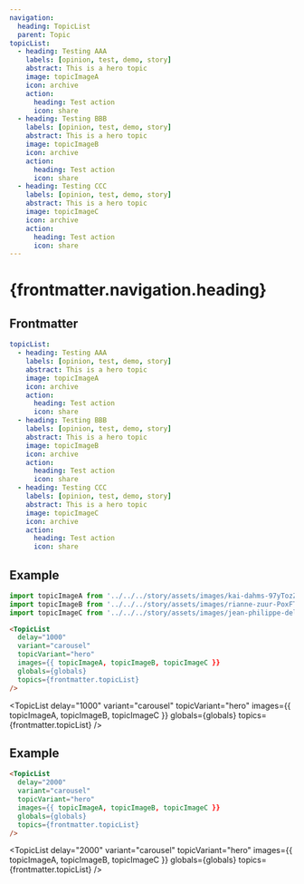 ```yaml
---
navigation:
  heading: TopicList
  parent: Topic
topicList:
  - heading: Testing AAA
    labels: [opinion, test, demo, story]
    abstract: This is a hero topic
    image: topicImageA
    icon: archive
    action:
      heading: Test action
      icon: share
  - heading: Testing BBB
    labels: [opinion, test, demo, story]
    abstract: This is a hero topic
    image: topicImageB
    icon: archive
    action:
      heading: Test action
      icon: share
  - heading: Testing CCC
    labels: [opinion, test, demo, story]
    abstract: This is a hero topic
    image: topicImageC
    icon: archive
    action:
      heading: Test action
      icon: share
---
```


# {frontmatter.navigation.heading}

## Frontmatter
```yaml
topicList:
  - heading: Testing AAA
    labels: [opinion, test, demo, story]
    abstract: This is a hero topic
    image: topicImageA
    icon: archive
    action:
      heading: Test action
      icon: share
  - heading: Testing BBB
    labels: [opinion, test, demo, story]
    abstract: This is a hero topic
    image: topicImageB
    icon: archive
    action:
      heading: Test action
      icon: share
  - heading: Testing CCC
    labels: [opinion, test, demo, story]
    abstract: This is a hero topic
    image: topicImageC
    icon: archive
    action:
      heading: Test action
      icon: share
```

## Example
```js
import topicImageA from '../../../story/assets/images/kai-dahms-97yTozZh7N8-unsplash.jpg'
import topicImageB from '../../../story/assets/images/rianne-zuur-PoxFTU7_QKo-unsplash.jpg'
import topicImageC from '../../../story/assets/images/jean-philippe-delberghe-75xPHEQBmvA-unsplash.jpg'
```
```html
<TopicList 
  delay="1000"
  variant="carousel"
  topicVariant="hero"
  images={{ topicImageA, topicImageB, topicImageC }}
  globals={globals}
  topics={frontmatter.topicList}
/>
```
<TopicList 
  delay="1000"
  variant="carousel"
  topicVariant="hero"
  images={{ topicImageA, topicImageB, topicImageC }}
  globals={globals}
  topics={frontmatter.topicList}
/>

## Example
```html
<TopicList 
  delay="2000"
  variant="carousel"
  topicVariant="hero"
  images={{ topicImageA, topicImageB, topicImageC }}
  globals={globals}
  topics={frontmatter.topicList}
/>
```

<TopicList 
  delay="2000"
  variant="carousel"
  topicVariant="hero"
  images={{ topicImageA, topicImageB, topicImageC }}
  globals={globals}
  topics={frontmatter.topicList}
/>
